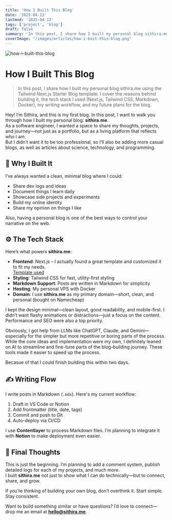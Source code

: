 ```yaml
---
title: 'How I Built This Blog'
date: '2025-04-13'
lastmod: '2025-04-13'
tags: ['project', 'blog']
draft: false
summary: 'In this post, I share how I built my personal blog sithira.me using the Tailwind Next.js Starter Blog template. I cover the reasons behind building it, the tech stack I used, my writing workflow, and my future plans for the blog.'
coverImage: "/images/articles/how-i-buit-this-blog.png"
---
```


![how-i-built-this-blog](/images/articles/how-i-buit-this-blog.png)

# How I Built This Blog

> In this post, I share how I built my personal blog sithira.me using the Tailwind Next.js Starter Blog template. I cover the reasons behind building it, the tech stack I used (Next.js, Tailwind CSS, Markdown, Docker), my writing workflow, and my future plans for the blog. 

Hey! I’m Sithira, and this is my first blog. In this post, I want to walk you through how I built my personal blog: **sithira.me**.  
As a software engineer, I wanted a space to share my thoughts, projects, and journey—not just as a portfolio, but as a living platform that reflects who I am.  
But I didn’t want it to be too professional, so I’ll also be adding more casual blogs, as well as articles about science, technology, and programming.

## 🧠 Why I Built It

I’ve always wanted a clean, minimal blog where I could:

- Share dev logs and ideas  
- Document things I learn daily  
- Showcase side projects and experiments  
- Build my online identity  
- Share my opinion on things I like  

Also, having a personal blog is one of the best ways to control your narrative on the web.

## ⚙️ The Tech Stack

Here’s what powers **sithira.me**:

- **Frontend**: Next.js – I actually found a great template and customized it to fit my needs.  
  [Template used](https://github.com/timlrx/tailwind-nextjs-starter-blog/tree/main)
- **Styling**: Tailwind CSS for fast, utility-first styling
- **Markdown Support**: Posts are written in Markdown for simplicity
- **Hosting**: My personal VPS with Docker
- **Domain**: I use **sithira.me** as my primary domain—short, clean, and personal (bought on Namecheap)

I kept the design minimal—clean layout, good readability, and mobile-first. I didn’t want flashy animations or distractions—just a focus on the content.  
Performance and SEO were also a top priority.

Obviously, I got help from LLMs like ChatGPT, Claude, and Gemini—especially for the simpler but more repetitive or boring parts of the process. 
While the core ideas and implementation were my own, I definitely leaned on AI to streamline and fine-tune parts of the blog-building journey.
These tools made it easier to speed up the process. 

Becasue of that I could finish building this within two days.

## ✍️ Writing Flow

I write posts in Markdown (`.mdx`). Here's my current workflow:

1. Draft in VS Code or Notion  
2. Add frontmatter (title, date, tags)  
3. Commit and push to Git  
4. Auto-deploy via CI/CD

I use **Contentlayer** to process Markdown files. I’m planning to integrate it with **Notion** to make deployment even easier.

## 🧵 Final Thoughts

This is just the beginning. I’m planning to add a comment system, publish detailed logs for each of my projects, and much more.  
I built **sithira.me** not just to show what I can do technically—but to connect, share, and grow.  

If you’re thinking of building your own blog, don’t overthink it. Start simple. Stay consistent.

Want to build something similar or have questions? I’d love to connect—drop me an email at **hello@sithira.me**.

